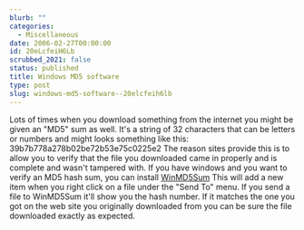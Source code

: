 ```yaml
---
blurb: ""
categories:
  - Miscellaneous
date: 2006-02-27T00:00:00
id: 20eLcfeiH6Lb
scrubbed_2021: false
status: published
title: Windows MD5 software
type: post
slug: windows-md5-software--20elcfeih6lb
---
```


Lots of times when you download something from the internet you
might be given an "MD5" sum as well. It's a string of 32 characters
that can be letters or numbers and might looks something like this:
39b7b778a278b02be72b53e75c0225e2 The reason sites provide this is
to allow you to verify that the file you downloaded came in
properly and is complete and wasn't tampered with. If you have
windows and you want to verify an MD5 hash sum, you can install
[WinMD5Sum](http://www.download.com/WinMD5Sum/3000-2381_4-10115916.html?tag=lst-0-10)
This will add a new item when you right click on a file under the
"Send To" menu. If you send a file to WinMD5Sum it'll show you the
hash number. If it matches the one you got on the web site you
originally downloaded from you can be sure the file downloaded
exactly as expected.